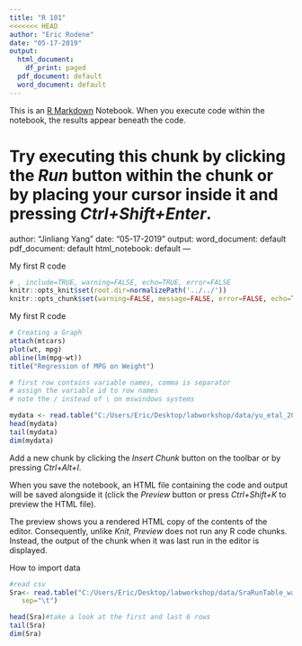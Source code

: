 ```yaml
---
title: "R 101"
<<<<<<< HEAD
author: "Eric Rodene"
date: "05-17-2019"
output:
  html_document:
    df_print: paged
  pdf_document: default
  word_document: default
---
```


This is an [R Markdown](http://rmarkdown.rstudio.com) Notebook. When you execute code within the notebook, the results appear beneath the code. 

Try executing this chunk by clicking the *Run* button within the chunk or by placing your cursor inside it and pressing *Ctrl+Shift+Enter*. 
=======
author: "Jinliang Yang"
date: "05-17-2019"
output:
  word_document: default
  pdf_document: default
  html_notebook: default
---

My first R code

```r
# , include=TRUE, warning=FALSE, echo=TRUE, error=FALSE
knitr::opts_knit$set(root.dir=normalizePath('../../'))
knitr::opts_chunk$set(warning=FALSE, message=FALSE, error=FALSE, echo=TRUE)
```


My first R code

```r
# Creating a Graph
attach(mtcars)
plot(wt, mpg) 
abline(lm(mpg~wt))
title("Regression of MPG on Weight")

# first row contains variable names, comma is separator 
# assign the variable id to row names
# note the / instead of \ on mswindows systems 

mydata <- read.table("C:/Users/Eric/Desktop/labworkshop/data/yu_etal_2015_SRR.csv", header=TRUE, sep=",")
head(mydata)
tail(mydata)
dim(mydata)
```


Add a new chunk by clicking the *Insert Chunk* button on the toolbar or by pressing *Ctrl+Alt+I*.

When you save the notebook, an HTML file containing the code and output will be saved alongside it (click the *Preview* button or press *Ctrl+Shift+K* to preview the HTML file).

The preview shows you a rendered HTML copy of the contents of the editor. Consequently, unlike *Knit*, *Preview* does not run any R code chunks. Instead, the output of the chunk when it was last run in the editor is displayed.


How to import data

```r
#read csv
Sra<- read.table("C:/Users/Eric/Desktop/labworkshop/data/SraRunTable_walley_etal_2016.txt", header=TRUE, 
   sep="\t")

head(Sra)#take a look at the first and last 6 rows
tail(Sra)
dim(Sra)




```
